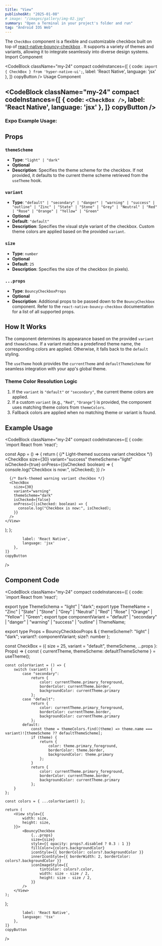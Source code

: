 ```yaml
---
title: "View"
publishedAt: "2025-01-08"
# image: "/images/gallery/img-02.jpg"
summary: "Open a Terminal in your project's folder and run"
tag: "Android IOS Web"
---
```


The `CheckBox` component is a flexible and customizable checkbox built on top of [react-native-bouncy-checkbox](https://www.npmjs.com/package/react-native-bouncy-checkbox) .
 It supports a variety of themes and variants, allowing it to integrate seamlessly into diverse design systems.
Import Component

<CodeBlock className="my-24"
    compact
    codeInstances={[
        {
            code: `import { CheckBox } from 'hyper-native-ui';`,
            label: 'React Native',
            language: 'jsx'
        },
    ]}
    copyButton
/>
Usage Component

<CodeBlock className="my-24"
    compact
    codeInstances={[
        {
            code: `<CheckBox />`,
            label: 'React Native',
            language: 'jsx'
        },
    ]}
    copyButton
/>
---
### **Expo Example Usage:**
<div 
data-snack-id="@akashmondal0/checkbox-hyper-native-ui" 
data-snack-platform="web" 
data-snack-preview="true" 
data-snack-theme="dark" 
style={{
  "overflow":"hidden",
  "background":"#0C0D0E",
  "border":"1px solid var(--color-border)",
  "borderRadius":"4px",
  "height":"505px",
  "width":"100%"
}}></div>
<script async src="https://snack.expo.dev/embed.js"></script>

## Props

### `themeScheme`

- **Type**: `"light" | "dark"`
- **Optional**
- **Description**: Specifies the theme scheme for the checkbox. If not provided, it defaults to the current theme scheme retrieved from the `useTheme` hook.

### `variant`

- **Type**: `"default" | "secondary" | "danger" | "warning" | "success" | "outline" | "Zinc" | "State" | "Stone" | "Grey" | "Neutral" | "Red" | "Rose" | "Orange" | "Yellow" | "Green"`
- **Optional**
- **Default**: `"default"`
- **Description**: Specifies the visual style variant of the checkbox. Custom theme colors are applied based on the provided `variant`.

### `size`

- **Type**: `number`
- **Optional**
- **Default**: `25`
- **Description**: Specifies the size of the checkbox (in pixels).

### `...props`

- **Type**: `BouncyCheckboxProps`
- **Optional**
- **Description**: Additional props to be passed down to the `BouncyCheckbox` component. Refer to the `react-native-bouncy-checkbox` documentation for a list of all supported props.

## How It Works

The component determines its appearance based on the provided `variant` and `themeScheme`. If a variant matches a predefined theme name, the corresponding colors are applied. Otherwise, it falls back to the `default` styling.

The `useTheme` hook provides the `currentTheme` and `defaultThemeScheme` for seamless integration with your app's global theme.

### Theme Color Resolution Logic

1. If the `variant` is `"default"` or `"secondary"`, the current theme colors are applied.
2. If a custom `variant` (e.g., `"Red"`, `"Orange"`) is provided, the component uses matching theme colors from `themeColors`.
3. Fallback colors are applied when no matching theme or variant is found.

## Example Usage
<CodeBlock className="my-24"
    compact
    codeInstances={[
        {
            code: `import React from 'react';

const App = () => {
  return (
    <View>
      {/* Light-themed success variant checkbox */}
      <CheckBox
        size={30}
        variant="success"
        themeScheme="light"
        isChecked={true}
        onPress={(isChecked: boolean) => {
          console.log("Checkbox is now:", isChecked);
        }}
      />

      {/* Dark-themed warning variant checkbox */}
      <CheckBox
        size={30}
        variant="warning"
        themeScheme="dark"
        isChecked={false}
        onPress={(isChecked: boolean) => {
          console.log("Checkbox is now:", isChecked);
        }}
      />
    </View>
  );
};

            label: 'React Native',
            language: 'jsx'
        },
    ]}
    copyButton
/>

## Component Code

<CodeBlock className="my-24"
    compact
    codeInstances={[
        {
            code: `import React from 'react';

export type ThemeSchema = "light" | "dark";
export type ThemeName = "Zinc" | "State" | "Stone" | "Grey" | "Neutral" | "Red" | "Rose" | "Orange" | "Yellow" | "Green";
export type componentVariant = "default" | "secondary" | "danger" | "warning" | "success" | "outline" | ThemeName;

export type Props = BouncyCheckboxProps & {
    themeScheme?: "light" | "dark";
    variant?: componentVariant;
    size?: number
};

const CheckBox = ({ size = 25, variant = "default", themeScheme, ...props }: Props) => {
    const { currentTheme, themeScheme: defaultThemeScheme } = useTheme();

    const colorVariant = () => {
        switch (variant) {
            case "secondary":
                return {
                    color: currentTheme.primary_foreground,
                    borderColor: currentTheme.border,
                    backgroundColor: currentTheme.primary
                };
            case "default":
                return {
                    color: currentTheme.primary_foreground,
                    borderColor: currentTheme.border,
                    backgroundColor: currentTheme.primary
                };
            default:
                const theme = themeColors.find((theme) => theme.name === variant)![themeScheme ?? defaultThemeScheme];
                if (theme) {
                    return {
                        color: theme.primary_foreground,
                        borderColor: theme.border,
                        backgroundColor: theme.primary
                    };
                }
                return {
                    color: currentTheme.primary_foreground,
                    borderColor: currentTheme.border,
                    backgroundColor: currentTheme.primary
                };
        }
    };

    const colors = { ...colorVariant() };

    return (
        <View style={{
            width: size,
            height: size,
        }}>
            <BouncyCheckbox
                {...props}
                size={size}
                style={{ opacity: props?.disabled ? 0.3 : 1 }}
                fillColor={colors.backgroundColor}
                iconStyle={{ borderColor: colors?.backgroundColor }}
                innerIconStyle={{ borderWidth: 2, borderColor: colors?.backgroundColor }}
                iconImageStyle={{
                    tintColor: colors?.color,
                    width: size - size / 2,
                    height: size - size / 2,
                }}
            />
        </View>
    );
};

            label: 'React Native',
            language: 'tsx'
        },
    ]}
    copyButton
/>